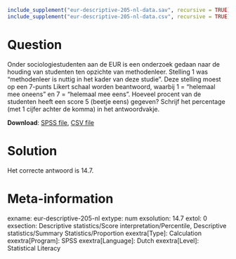 ```{r, echo = FALSE, results = "hide"}
include_supplement("eur-descriptive-205-nl-data.sav", recursive = TRUE)
include_supplement("eur-descriptive-205-nl-data.csv", recursive = TRUE)
```

Question
========
Onder sociologiestudenten aan de EUR is een onderzoek gedaan naar de houding van studenten ten opzichte van methodenleer. Stelling 1 was "methodenleer is nuttig in het kader van deze studie". Deze stelling moest op een 7-punts Likert schaal worden beantwoord, waarbij 1 = "helemaal mee oneens" en 7 = "helemaal mee eens". Hoeveel procent van de studenten heeft een score 5 (beetje eens) gegeven? Schrijf het percentage (met 1 cijfer achter de komma) in het antwoordvakje.

**Download**: [SPSS file](eur-descriptive-205-nl-data.sav), [CSV file](eur-descriptive-205-nl-data.csv)


Solution
========
Het correcte antwoord is 14.7.


Meta-information
================
exname: eur-descriptive-205-nl
extype: num
exsolution: 14.7
extol: 0
exsection: Descriptive statistics/Score interpretation/Percentile, Descriptive statistics/Summary Statistics/Proportion
exextra[Type]: Calculation
exextra[Program]: SPSS
exextra[Language]: Dutch
exextra[Level]: Statistical Literacy